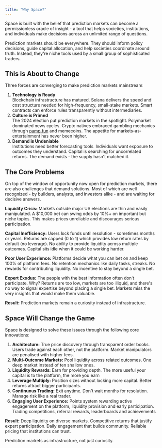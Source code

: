 ```yaml
---
title: "Why Space?"
---
```


Space is built with the belief that prediction markets can become a permissionless oracle of insight - a tool that helps societies, institutions, and individuals make decisions across an unlimited range of questions.

Prediction markets should be everywhere. They should inform policy decisions, guide capital allocation, and help societies coordinate around truth. Instead, they're niche tools used by a small group of sophisticated traders.

## This is About to Change
Three forces are converging to make prediction markets mainstream: 

1. **Technology is Ready**\
Blockchain infrastructure has matured. Solana delivers the speed and cost structure needed for high-frequency, small-stake markets. Smart contracts can enforce rules transparently without intermediaries. 
2. **Culture is Primed**\
The 2024 election put prediction markets in the spotlight. Polymarket dominated news cycles. Crypto natives embraced gambling mechanics through [pump.fun](http://pump.fun) and memecoins. The appetite for markets-as-entertainment has never been higher. 
3. **Demand is Undeniable**\
Institutions need better forecasting tools. Individuals want exposure to outcomes they understand. Capital is searching for uncorrelated returns. The demand exists - the supply hasn't matched it. 

## The Core Problems
On top of the window of opportunity now open for prediction markets, there are also challenges that demand solutions. Most of which are well recognized - by builders, analysts, and investors alike - and are waiting for decisive answers.

**Liquidity Crisis:** Markets outside major US elections are thin and easily manipulated. A \$10,000 bet can swing odds by 10%+ on important but niche topics. This makes prices unreliable and discourages serious participation.

**Capital Inefficiency:** Users lock funds until resolution - sometimes months or years. Returns are capped (0 to 1) which provides low return rates by default (no leverage). No ability to provide liquidity across multiple outcomes. Capital sits idle when it could be working harder.

**Poor User Experience:** Platforms decide what you can bet on and keep 100% of platform fees. No retention mechanics like daily tasks, streaks. No rewards for contributing liquidity. No incentive to stay beyond a single bet.

**Expert Exodus:** The people with the best information often don't participate. Why? Returns are too low, markets are too illiquid, and there's no way to signal expertise beyond placing a single bet. Markets miss the very insights that would make them valuable.

**Result:** Prediction markets remain a curiosity instead of infrastructure.


## Space Will Change the Game
Space is designed to solve these issues through the following core innovations:

1. **Architecture:** True price discovery through transparent order books. Users trade against each other, not the platform. Market manipulators are penalised with higher fees.
2. **Multi-Outcome Markets:** Pool liquidity across related outcomes. One deep market instead of ten shallow ones. 
3. **Liquidity Rewards:** Earn for providing depth. The more useful your capital is to the platform, the more you earn
4. **Leverage Multiply:** Position sizes without locking more capital. Better returns attract bigger participants. 
5. **Continuous Trading:** Exit anytime. Don't wait months for resolution. Manage risk like a real trader. 
6. **Engaging User Experience:** Points system rewarding active engagement on the platform, liquidity provision and early participation. Trading competitions, referral rewards, leaderboards and achievements


**Result:** Deep liquidity on diverse markets. Competitive returns that justify expert participation. Daily engagement that builds community. Reliable pricing that institutions can trust.

Prediction markets as infrastructure, not just curiosity.